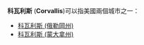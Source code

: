 '''科瓦利斯''' ('''Corvallis''')可以指美國兩個城市之一：
* [[科瓦利斯_(俄勒岡州)|科瓦利斯 (俄勒岡州)]]
* [[科瓦利斯_(蒙大拿州)|科瓦利斯 (蒙大拿州)]]

{{disambig|Cat=四字地名消歧義}}